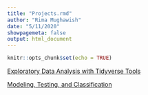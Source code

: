 ```yaml
---
title: "Projects.rmd"
author: "Rima Mughawish"
date: "5/11/2020"
showpagemeta: false
output: html_document
---
```


```r
knitr::opts_chunk$set(echo = TRUE)
```

[Exploratory Data Analysis with Tidyverse Tools](/project1)

[Modeling, Testing, and Classification](/project2)
